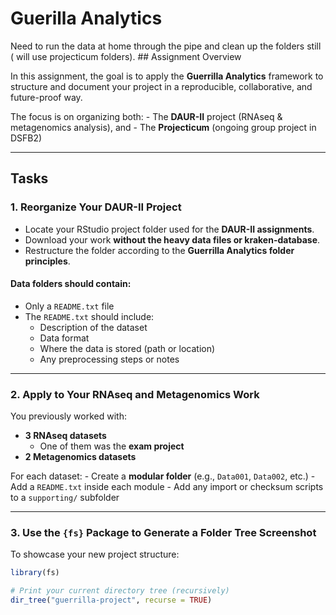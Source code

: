 # Guerilla Analytics
Need to run the data at home through the pipe and clean up the folders still ( will use projecticum folders).
## Assignment Overview

In this assignment, the goal is to apply the **Guerrilla Analytics** framework to structure and document your project in a reproducible, collaborative, and future-proof way.

The focus is on organizing both:
- The **DAUR-II** project (RNAseq & metagenomics analysis), and
- The **Projecticum** (ongoing group project in DSFB2)

---

## Tasks

### 1. **Reorganize Your DAUR-II Project**

- Locate your RStudio project folder used for the **DAUR-II assignments**.
- Download your work **without the heavy data files or kraken-database**.
- Restructure the folder according to the **Guerrilla Analytics folder principles**.

#### Data folders should contain:
- Only a `README.txt` file
- The `README.txt` should include:
  - Description of the dataset
  - Data format
  - Where the data is stored (path or location)
  - Any preprocessing steps or notes

---

### 2. **Apply to Your RNAseq and Metagenomics Work**

You previously worked with:

- **3 RNAseq datasets**
  - One of them was the **exam project**
- **2 Metagenomics datasets**

For each dataset:
- Create a **modular folder** (e.g., `Data001`, `Data002`, etc.)
- Add a `README.txt` inside each module
- Add any import or checksum scripts to a `supporting/` subfolder

---

### 3. **Use the `{fs}` Package to Generate a Folder Tree Screenshot**

To showcase your new project structure:

``` r
library(fs)

# Print your current directory tree (recursively)
dir_tree("guerrilla-project", recurse = TRUE)
```
